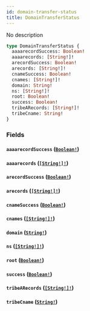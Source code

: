 ```yaml
---
id: domain-transfer-status
title: DomainTransferStatus
---
```


No description

```graphql
type DomainTransferStatus {
  aaaarecordSuccess: Boolean!
  aaaarecords: [String!]!
  arecordSuccess: Boolean!
  arecords: [String!]!
  cnameSuccess: Boolean!
  cnames: [String!]!
  domain: String!
  ns: [String!]!
  root: Boolean!
  success: Boolean!
  tribeARecords: [String!]!
  tribeCname: String!
}
```

### Fields

#### `aaaarecordSuccess` ([`Boolean!`](/graphql/scalars/boolean))

#### `aaaarecords` ([`[String!]!`](/graphql/scalars/string))

#### `arecordSuccess` ([`Boolean!`](/graphql/scalars/boolean))

#### `arecords` ([`[String!]!`](/graphql/scalars/string))

#### `cnameSuccess` ([`Boolean!`](/graphql/scalars/boolean))

#### `cnames` ([`[String!]!`](/graphql/scalars/string))

#### `domain` ([`String!`](/graphql/scalars/string))

#### `ns` ([`[String!]!`](/graphql/scalars/string))

#### `root` ([`Boolean!`](/graphql/scalars/boolean))

#### `success` ([`Boolean!`](/graphql/scalars/boolean))

#### `tribeARecords` ([`[String!]!`](/graphql/scalars/string))

#### `tribeCname` ([`String!`](/graphql/scalars/string))
